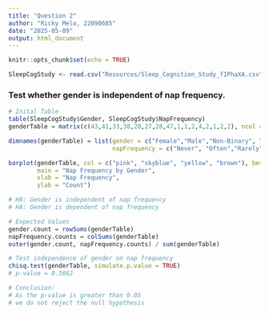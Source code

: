 ```yaml
---
title: "Question 2"
author: "Ricky Melo, 22090685"
date: "2025-05-09"
output: html_document
---
```


```r
knitr::opts_chunk$set(echo = TRUE)
```

```r
SleepCogStudy <- read.csv("Resources/Sleep_Cognition_Study_f1PhaXA.csv")
```

### Test whether gender is independent of nap frequency.

```r
# Inital Table
table(SleepCogStudy$Gender, SleepCogStudy$NapFrequency)
genderTable = matrix(c(43,41,33,38,28,27,28,47,1,1,2,4,2,1,2,2), ncol = 4)

dimnames(genderTable) = list(gender = c("Female","Male","Non-Binary", "Other"), 
                             napFrequency = c("Never", "Often","Rarely", "Sometimes"))

barplot(genderTable, col = c("pink", "skyblue", "yellow", "brown"), beside = TRUE, legend = rownames(genderTable),
        main = "Nap Frequency by Gender",
        xlab = "Nap Frequency",
        ylab = "Count")   
```


```r
# H0: Gender is independent of nap frequency
# HA: Gender is dependent of nap frequency

# Expected Values
gender.count = rowSums(genderTable)
napFrequency.counts = colSums(genderTable)
outer(gender.count, napFrequency.counts) / sum(genderTable)

# Test independence of gender on nap frequency
chisq.test(genderTable, simulate.p.value = TRUE)
# p-value = 0.5662 

# Conclusion:
# As the p-value is greater than 0.05
# we do not reject the null hypothesis
```



